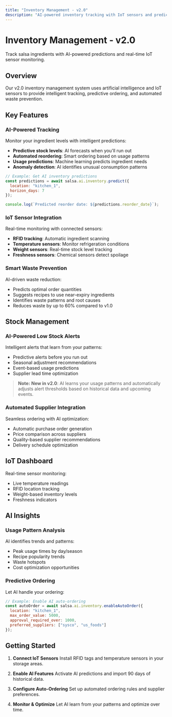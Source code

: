 ```yaml
---
title: "Inventory Management - v2.0"
description: "AI-powered inventory tracking with IoT sensors and predictive analytics"
---
```


# Inventory Management - v2.0

Track salsa ingredients with AI-powered predictions and real-time IoT sensor monitoring.

## Overview

Our v2.0 inventory management system uses artificial intelligence and IoT sensors to provide intelligent tracking, predictive ordering, and automated waste prevention.

## Key Features

### AI-Powered Tracking

Monitor your ingredient levels with intelligent predictions:

- **Predictive stock levels**: AI forecasts when you'll run out
- **Automated reordering**: Smart ordering based on usage patterns
- **Usage predictions**: Machine learning predicts ingredient needs
- **Anomaly detection**: AI identifies unusual consumption patterns

```javascript
// Example: Get AI inventory predictions
const predictions = await salsa.ai.inventory.predict({
  location: "kitchen_1",
  horizon_days: 7
});

console.log(`Predicted reorder date: ${predictions.reorder_date}`);
```

### IoT Sensor Integration

Real-time monitoring with connected sensors:

- **RFID tracking**: Automatic ingredient scanning
- **Temperature sensors**: Monitor refrigeration conditions
- **Weight sensors**: Real-time stock level tracking
- **Freshness sensors**: Chemical sensors detect spoilage

### Smart Waste Prevention

AI-driven waste reduction:

- Predicts optimal order quantities
- Suggests recipes to use near-expiry ingredients
- Identifies waste patterns and root causes
- Reduces waste by up to 60% compared to v1.0

## Stock Management

### AI-Powered Low Stock Alerts

Intelligent alerts that learn from your patterns:

- Predictive alerts before you run out
- Seasonal adjustment recommendations
- Event-based usage predictions
- Supplier lead time optimization

> **Note:**
**New in v2.0**: AI learns your usage patterns and automatically adjusts alert thresholds based on historical data and upcoming events.


### Automated Supplier Integration

Seamless ordering with AI optimization:

- Automatic purchase order generation
- Price comparison across suppliers
- Quality-based supplier recommendations
- Delivery schedule optimization

## IoT Dashboard

Real-time sensor monitoring:

- Live temperature readings
- RFID location tracking
- Weight-based inventory levels
- Freshness indicators

## AI Insights

### Usage Pattern Analysis

AI identifies trends and patterns:

- Peak usage times by day/season
- Recipe popularity trends
- Waste hotspots
- Cost optimization opportunities

### Predictive Ordering

Let AI handle your ordering:

```javascript
// Example: Enable AI auto-ordering
const autoOrder = await salsa.ai.inventory.enableAutoOrder({
  location: "kitchen_1",
  max_order_value: 5000,
  approval_required_over: 1000,
  preferred_suppliers: ["sysco", "us_foods"]
});
```

## Getting Started


1. **Connect IoT Sensors**
   Install RFID tags and temperature sensors in your storage areas.

2. **Enable AI Features**
   Activate AI predictions and import 90 days of historical data.

3. **Configure Auto-Ordering**
   Set up automated ordering rules and supplier preferences.

4. **Monitor & Optimize**
   Let AI learn from your patterns and optimize over time.


